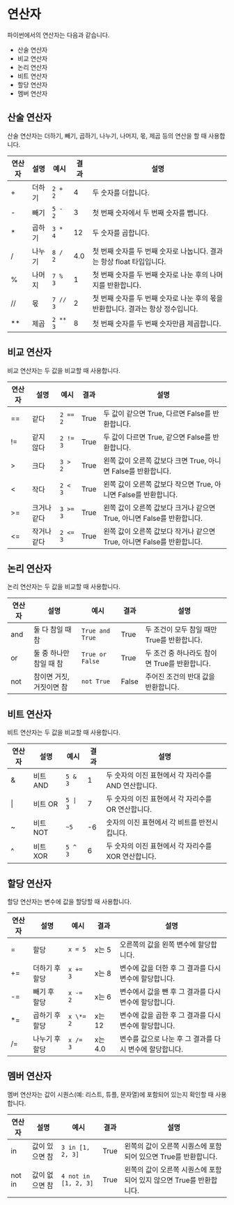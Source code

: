 # 연산자

파이썬에서의 연산자는 다음과 같습니다.

- 산술 연산자
- 비교 연산자
- 논리 연산자
- 비트 연산자
- 할당 연산자
- 멤버 연산자

## 산술 연산자

산술 연산자는 더하기, 빼기, 곱하기, 나누기, 나머지, 몫, 제곱 등의 연산을 할 때 사용합니다.

| 연산자 | 설명   | 예시    | 결과 | 설명 |
| ------ | ------ | ------- | ---- | ---- |
| +      | 더하기 | `2 + 2` | 4    | 두 숫자를 더합니다. |
| -      | 빼기   | `5 - 2` | 3    | 첫 번째 숫자에서 두 번째 숫자를 뺍니다. |
| \*     | 곱하기 | `3 * 4` | 12   | 두 숫자를 곱합니다. |
| /      | 나누기 | `8 / 2` | 4.0  | 첫 번째 숫자를 두 번째 숫자로 나눕니다. 결과는 항상 float 타입입니다. |
| %      | 나머지 | `7 % 3` | 1    | 첫 번째 숫자를 두 번째 숫자로 나눈 후의 나머지를 반환합니다. |
| //     | 몫     | `7 // 3`| 2    | 첫 번째 숫자를 두 번째 숫자로 나눈 후의 몫을 반환합니다. 결과는 항상 정수입니다. |
| **     | 제곱   | `2 ** 3`| 8    | 첫 번째 숫자를 두 번째 숫자만큼 제곱합니다. |

## 비교 연산자

비교 연산자는 두 값을 비교할 때 사용합니다.

| 연산자 | 설명   | 예시    | 결과 | 설명 |
| ------ | ------ | ------- | ---- | ---- |
| ==     | 같다   | `2 == 2` | True | 두 값이 같으면 True, 다르면 False를 반환합니다. |
| !=     | 같지 않다 | `2 != 3` | True | 두 값이 다르면 True, 같으면 False를 반환합니다. |
| >      | 크다     | `3 > 2`  | True | 왼쪽 값이 오른쪽 값보다 크면 True, 아니면 False를 반환합니다. |
| \<      | 작다     | `2 < 3`  | True | 왼쪽 값이 오른쪽 값보다 작으면 True, 아니면 False를 반환합니다. |
| >=     | 크거나 같다 | `3 >= 3` | True | 왼쪽 값이 오른쪽 값보다 크거나 같으면 True, 아니면 False를 반환합니다. |
| \<=     | 작거나 같다 | `2 <= 3` | True | 왼쪽 값이 오른쪽 값보다 작거나 같으면 True, 아니면 False를 반환합니다. |

## 논리 연산자

논리 연산자는 두 값을 비교할 때 사용합니다.

| 연산자 | 설명   | 예시    | 결과 | 설명 |
| ------ | ------ | ------- | ---- | ---- |
| and    | 둘 다 참일 때 참 | `True and True` | True | 두 조건이 모두 참일 때만 True를 반환합니다. |
| or     | 둘 중 하나만 참일 때 참 | `True or False` | True | 두 조건 중 하나라도 참이면 True를 반환합니다. |
| not    | 참이면 거짓, 거짓이면 참 | `not True` | False | 주어진 조건의 반대 값을 반환합니다. |

## 비트 연산자

비트 연산자는 두 값을 비교할 때 사용합니다.

| 연산자 | 설명   | 예시    | 결과 | 설명 |
| ------ | ------ | ------- | ---- | ---- |
| &      | 비트 AND | `5 & 3` | 1 | 두 숫자의 이진 표현에서 각 자리수를 AND 연산합니다. |
| \|     | 비트 OR | `5 \| 3` | 7 | 두 숫자의 이진 표현에서 각 자리수를 OR 연산합니다. |
| ~      | 비트 NOT | `~5` | -6 | 숫자의 이진 표현에서 각 비트를 반전시킵니다. |
| ^      | 비트 XOR | `5 ^ 3` | 6 | 두 숫자의 이진 표현에서 각 자리수를 XOR 연산합니다. |

## 할당 연산자

할당 연산자는 변수에 값을 할당할 때 사용합니다.

| 연산자 | 설명   | 예시    | 결과 | 설명 |
| ------ | ------ | ------- | ---- | ---- |
| =      | 할당   | `x = 5` | x는 5 | 오른쪽의 값을 왼쪽 변수에 할당합니다. |
| +=     | 더하기 후 할당 | `x += 3` | x는 8 | 변수에 값을 더한 후 그 결과를 다시 변수에 할당합니다. |
| -=     | 빼기 후 할당 | `x -= 2` | x는 6 | 변수에서 값을 뺀 후 그 결과를 다시 변수에 할당합니다. |
| \*=    | 곱하기 후 할당 | `x \*= 2` | x는 12 | 변수에 값을 곱한 후 그 결과를 다시 변수에 할당합니다. |
| /=     | 나누기 후 할당 | `x /= 3` | x는 4.0 | 변수를 값으로 나눈 후 그 결과를 다시 변수에 할당합니다. |

## 멤버 연산자

멤버 연산자는 값이 시퀀스(예: 리스트, 튜플, 문자열)에 포함되어 있는지 확인할 때 사용합니다.

| 연산자 | 설명   | 예시    | 결과 | 설명 |
| ------ | ------ | ------- | ---- | ---- |
| in     | 값이 있으면 참 | `3 in [1, 2, 3]` | True | 왼쪽의 값이 오른쪽 시퀀스에 포함되어 있으면 True를 반환합니다. |
| not in | 값이 없으면 참 | `4 not in [1, 2, 3]` | True | 왼쪽의 값이 오른쪽 시퀀스에 포함되어 있지 않으면 True를 반환합니다. |
